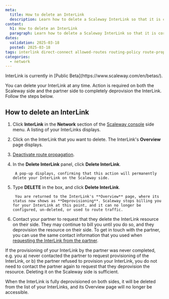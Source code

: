 ```yaml
---
meta:
  title: How to delete an InterLink
  description: Learn how to delete a Scaleway InterLink so that it is correctly deprovisioned on both the Scaleway side and the partner side. Follow our step by step guide.
content:
  h1: How to delete an InterLink
  paragraph: Learn how to delete a Scaleway InterLink so that it is correctly deprovisioned on both the Scaleway side and the partner side. Follow our step by step guide.
dates:
  validation: 2025-03-18
  posted: 2025-03-18
tags: interlink direct-connect allowed-routes routing-policy route-propagation whitelist range IP announcements BGP
categories:
  - network
---
```


<Message type="important">
InterLink is currently in [Public Beta](https://www.scaleway.com/en/betas/).
</Message>

You can delete your InterLink at any time. Action is required on both the Scaleway side and the partner side to completely deprovision the InterLink. Follow the steps below.

## How to delete an InterLink

1. Click **InterLink** in the **Network** section of the [Scaleway console](https://console.scaleway.com) side menu. A listing of your InterLinks displays.

2. Click on the InterLink that you want to delete. The InterLink's **Overview** page displays.

    <Lightbox src="scaleway-interlink-overview-up.webp" alt="A screen in the Scaleway console shows an overview of an InterLink's partner, location, region, bandwidth, creation date, pairing key, and IPv4/IPv6 connectivity status. Underneath are the 'Attached VPC', 'Route propagation' and 'Tags' panels." />

3. [Deactivate route propagation](/interlink/how-to/configure-interlink/#how-to-deactivate-route-propagation).

4. In the **Delete InterLink** panel, click **Delete InterLink**. 

        A pop-up displays, confirming that this action will permanently delete your InterLink on the Scaleway side.

5. Type **DELETE** in the box, and click **Delete InterLink**.

        You are returned to the InterLink's **Overview** page, where its status now shows as **Deprovisioning**. Scaleway stops billing you for your InterLink at this point, and it can no longer be configured, un-deleted, or used to route traffic.

6. Contact your partner to request that they delete the InterLink resource on their side. They may continue to bill you until you do so, and they deprovision the resource on their side. To get in touch with the partner, you can use the same contact information that you used when [requesting the InterLink from the partner](/interlink/how-to/complete-provisioning/).

<Message type="note">
If the provisioning of your InterLink by the partner was never completed, e.g. you a) never contacted the partner to request provisioning of the InterLink, or b) the partner refused to provision your InterLink, you do not need to contact the partner again to request that they deprovision the resource. Deleting it on the Scaleway side is sufficient. 
</Message>

When the InterLink is fully deprovisioned on both sides, it will be deleted from the list of your InterLinks, and its Overview page will no longer be accessible.
